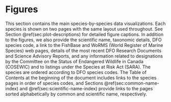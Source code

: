 # Figures {#sec:synopsis-plots}

This section contains the main species-by-species data
visualizations.
Each species is shown on two pages with the same layout used
throughout.
See Section\ \@ref(sec:plot-descriptions) for detailed figure captions.
In addition to the figures, we also provide the
scientific name, taxonomic details, DFO species
code,
a link to the FishBase and WoRMS (World Register of Marine Species) web pages,
details of the most recent DFO Research Documents and Science Advisory
Reports, and any information related to designations by the Committee on the
Status of Endangered Wildlife in Canada (COSEWIC) and to listings under the
Species at Risk Act (SARA).
The species are ordered according to DFO species
codes. The Table of Contents at the beginning of the document includes links to
the species pages in order of species codes, and
Sections\ \@ref(sec:common-name-index) and\ \@ref(sec:scientific-name-index)
provide links to the pages sorted alphabetically by common and scientific name, respectively.
